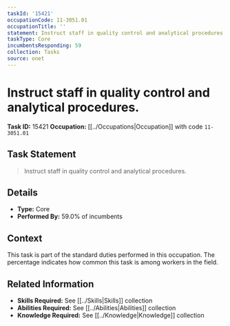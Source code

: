 ```yaml
---
taskId: '15421'
occupationCode: 11-3051.01
occupationTitle: ''
statement: Instruct staff in quality control and analytical procedures.
taskType: Core
incumbentsResponding: 59
collection: Tasks
source: onet
---
```

# Instruct staff in quality control and analytical procedures.

**Task ID:** 15421
**Occupation:** [[../Occupations|Occupation]] with code `11-3051.01`

## Task Statement

> Instruct staff in quality control and analytical procedures.

## Details

- **Type:** Core
- **Performed By:** 59.0% of incumbents

## Context

This task is part of the standard duties performed in this occupation. The percentage indicates how common this task is among workers in the field.

## Related Information

- **Skills Required:** See [[../Skills|Skills]] collection
- **Abilities Required:** See [[../Abilities|Abilities]] collection
- **Knowledge Required:** See [[../Knowledge|Knowledge]] collection
